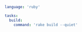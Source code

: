 ```yaml title="<project>/moon.yml" {5}
language: 'ruby'

tasks:
  build:
    command: 'rake build --quiet'
```
